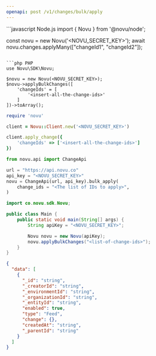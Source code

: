 ```yaml
---
openapi: post /v1/changes/bulk/apply
---
```



<ApikeyWarning />

<RequestExample>
```javascript Node.js
import { Novu } from '@novu/node';

const novu = new Novu('<NOVU_SECRET_KEY>');
await novu.changes.applyMany(["changeId1", "changeId2"]);

````

```php PHP
use Novu\SDK\Novu;

$novu = new Novu(<NOVU_SECRET_KEY>);
$novu->applyBulkChanges([
    'changeIds' = [
        '<insert-all-the-change-ids>'
    ]
])->toArray();
````

```ruby Ruby
require 'novu'

client = Novu::Client.new('<NOVU_SECRET_KEY>')

client.apply_change({
    'changeIds' => ['<insert-all-the-change-ids>']
})
```

```python Python
from novu.api import ChangeApi

url = "https://api.novu.co"
api_key = "<NOVU_SECRET_KEY>"
novu = ChangeApi(url, api_key).bulk_apply(
    change_ids = "<The list of IDs to apply>",
)
```

```java Java
import co.novu.sdk.Novu;

public class Main {
    public static void main(String[] args) {
        String apiKey = "<NOVU_SECRET_KEY>";

        Novu novu = new Novu(apiKey);
        novu.applyBulkChanges("<list-of-change-ids>");
    }
}
```

</RequestExample>

<ResponseExample>

```json Response
{
  "data": [
    {
      "_id": "string",
      "_creatorId": "string",
      "_environmentId": "string",
      "_organizationId": "string",
      "_entityId": "string",
      "enabled": true,
      "type": "Feed",
      "change": {},
      "createdAt": "string",
      "_parentId": "string"
    }
  ]
}
```

</ResponseExample>
